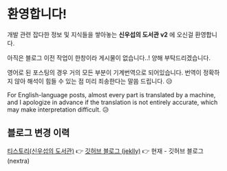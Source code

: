 # 환영합니다!

개발 관련 잡다한 정보 및 지식들을 쌓아놓는 **신우섭의 도서관 v2** 에 오신걸 환영합니다.

아직은 블로그 이전 작업이 한창이라 게시물이 없습니다..! 양해 부탁드리겠습니다.

 
<Callout type="info" emoji="ℹ️">
  영어로 된 포스팅의 경우 거의 모든 부분이 기계번역으로 되어있습니다.
  번역이 정확하지 않아 해석이 힘들 수 있는 점 미리 죄송한다는 말씀 드립니다. 😥

  For English-language posts, almost every part is translated by a machine, and I apologize in advance if the translation is not entirely accurate, which may make interpretation difficult. 😥
</Callout>

## 블로그 변경 이력

[티스토리(신우섭의 도서관)](https://shinwusub.tistory.com) 👉 [깃허브 블로그 (jeklly)](https://mainmethod0126.github.io/old-tech-blog) 👉 현재 - 깃허브 블로그 (nextra)

